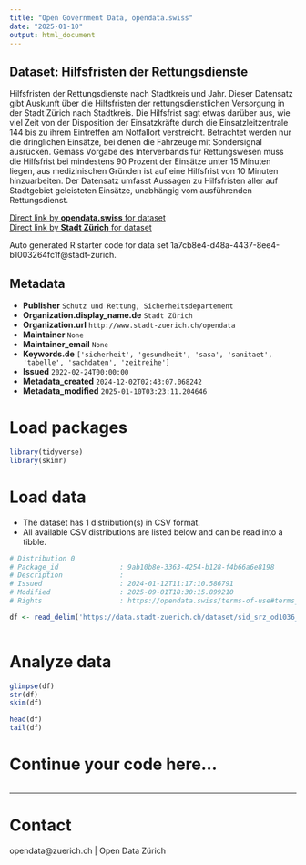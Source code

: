 ```yaml
---
title: "Open Government Data, opendata.swiss"
date: "2025-01-10"
output: html_document
---
```


## Dataset: Hilfsfristen der Rettungsdienste

Hilfsfristen der Rettungsdienste nach Stadtkreis und Jahr. Dieser Datensatz gibt Auskunft über die Hilfsfristen der rettungsdienstlichen Versorgung in der Stadt Zürich nach Stadtkreis. Die Hilfsfrist sagt etwas darüber aus, wie viel Zeit von der Disposition der Einsatzkräfte durch die Einsatzleitzentrale 144 bis zu ihrem Eintreffen am Notfallort verstreicht. Betrachtet werden nur die dringlichen Einsätze, bei denen die Fahrzeuge mit Sondersignal ausrücken. Gemäss Vorgabe des Interverbands für Rettungswesen muss die Hilfsfrist bei mindestens 90 Prozent der Einsätze unter 15 Minuten liegen, aus medizinischen Gründen ist auf eine Hilfsfrist von 10 Minuten hinzuarbeiten. Der Datensatz umfasst Aussagen zu Hilfsfristen aller auf Stadtgebiet geleisteten Einsätze, unabhängig vom ausführenden Rettungsdienst.

[Direct link by **opendata.swiss** for dataset](https://opendata.swiss/de/dataset/hilfsfristen-der-rettungsdienste)<br>
[Direct link by **Stadt Zürich** for dataset](https://data.stadt-zuerich.ch/dataset/sid_srz_od1036_hilfsfristen_rettungsdienste_jahr_stadtkreis)

Auto generated R starter code for data set 1a7cb8e4-d48a-4437-8ee4-b1003264fc1f@stadt-zurich.

## Metadata

- **Publisher** `Schutz und Rettung, Sicherheitsdepartement`
- **Organization.display_name.de** `Stadt Zürich`
- **Organization.url** `http://www.stadt-zuerich.ch/opendata`
- **Maintainer** `None`
- **Maintainer_email** `None`
- **Keywords.de** `['sicherheit', 'gesundheit', 'sasa', 'sanitaet', 'tabelle', 'sachdaten', 'zeitreihe']`
- **Issued** `2022-02-24T00:00:00`
- **Metadata_created** `2024-12-02T02:43:07.068242`
- **Metadata_modified** `2025-01-10T03:23:11.204646`


# Load packages

```r

library(tidyverse)
library(skimr)

```

# Load data

-   The dataset has 1 distribution(s) in CSV format.
-   All available CSV distributions are listed below and can be read into a tibble.

```r

# Distribution 0
# Package_id               : 9ab10b8e-3363-4254-b128-f4b66a6e8198
# Description              : 
# Issued                   : 2024-01-12T11:17:10.586791
# Modified                 : 2025-09-01T18:30:15.899210
# Rights                   : https://opendata.swiss/terms-of-use#terms_open

df <- read_delim('https://data.stadt-zuerich.ch/dataset/sid_srz_od1036_hilfsfristen_rettungsdienste_jahr_stadtkreis/download/GES103OD1036.csv')



```

# Analyze data

```r

glimpse(df)
str(df)
skim(df)

head(df)
tail(df)

```

# Continue your code here...

```r

```

------------------------------------------------------------------------

# Contact

opendata@zuerich.ch | Open Data Zürich
